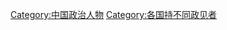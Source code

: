 {{Catnav|頁面分類|人物|各職業人物|政治人物|持不同政见者}}
{{Catnav|頁面分類|地理|国家|亚洲国家|中国|中国人}}
{{Commonscat|Dissidents from China}}
{{Catmore|中华人民共和国被捕政治犯列表}}

[[Category:中国政治人物|Category:中国政治人物]]
[[Category:各国持不同政见者|Category:各国持不同政见者]]